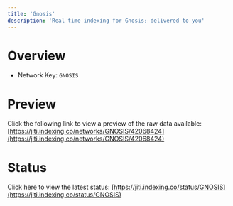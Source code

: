 ```yaml
---
title: 'Gnosis'
description: 'Real time indexing for Gnosis; delivered to you'
---
```


# Overview
- Network Key: `GNOSIS`

# Preview
Click the following link to view a preview of the raw data available: [https://jiti.indexing.co/networks/GNOSIS/42068424](https://jiti.indexing.co/networks/GNOSIS/42068424)

# Status
Click here to view the latest status: [https://jiti.indexing.co/status/GNOSIS](https://jiti.indexing.co/status/GNOSIS)

